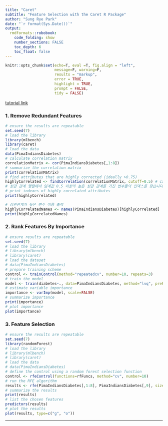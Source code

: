 ```yaml
---
title: "Caret"
subtitle: "Feature Selection with the Caret R Package"
author: "Sung Rye Park"
date: "`r format(Sys.Date())`"
output:  
  rmdformats::robobook: 
    code_folding: show 
    number_sections: FALSE
    toc_depth: 6
    toc_float: false
---
```


```r
knitr::opts_chunk$set(echo=T, eval =T, fig.align = "left", 
                      message=F, warning=F,
                      results = "markup",
                      error = TRUE,
                      highlight = TRUE,
                      prompt = FALSE,
                      tidy = FALSE)
```

[tutorial link](https://machinelearningmastery.com/feature-selection-with-the-caret-r-package/)

### 1. Remove Redundant Features

```r
# ensure the results are repeatable
set.seed(7)
# load the library
library(mlbench)
library(caret)
# load the data
data(PimaIndiansDiabetes)
# calculate correlation matrix
correlationMatrix <- cor(PimaIndiansDiabetes[,1:8])
# summarize the correlation matrix
print(correlationMatrix)
# find attributes that are highly corrected (ideally >0.75)
highlyCorrelated <- findCorrelation(correlationMatrix, cutoff=0.5) # caret 
# 상관 관계 행렬에서 임계값 0.5 이상의 높은 상관 관계를 가진 변수들의 인덱스를 찾습니다
# print indexes of highly correlated attributes
print(highlyCorrelated)

# 상관관계가 높은 변수 이름 출력
highlyCorrelatedNames <- names(PimaIndiansDiabetes)[highlyCorrelated]
print(highlyCorrelatedNames)
```

### 2. Rank Features By Importance
```r
# ensure results are repeatable
set.seed(7)
# load the library
# library(mlbench)
# library(caret)
# load the dataset
# data(PimaIndiansDiabetes)
# prepare training scheme
control <- trainControl(method="repeatedcv", number=10, repeats=3)
# train the model
model <- train(diabetes~., data=PimaIndiansDiabetes, method="lvq", preProcess="scale", trControl=control)
# estimate variable importance
importance <- varImp(model, scale=FALSE)
# summarize importance
print(importance)
# plot importance
plot(importance)
```

### 3. Feature Selection

```r
# ensure the results are repeatable
set.seed(7)
library(randomForest)
# load the library
# library(mlbench)
# library(caret)
# load the data
# data(PimaIndiansDiabetes)
# define the control using a random forest selection function
control <- rfeControl(functions=rfFuncs, method="cv", number=10)
# run the RFE algorithm
results <- rfe(PimaIndiansDiabetes[,1:8], PimaIndiansDiabetes[,9], sizes=c(1:8), rfeControl=control)
# summarize the results
print(results)
# list the chosen features
predictors(results)
# plot the results
plot(results, type=c("g", "o"))
```


<hr>

<br><br><br><br><br>

